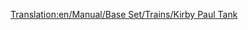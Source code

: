 [[Translation:en/Manual/Base Set/Trains/Kirby Paul Tank]]
{{en/Provatreni|Image=[[File:en/Manual/Base Set/Trains/Kirbypaultank.png]]
|Name=Kirby Paul Tank
|Costo=€ 16.406
|Velocità=64 km/h (40 mph)
|Peso=47 t
|Potenza=300 hp (223 kW)
|Annuale=€ 1.640
|Progettata=1925
|Durata esercizio=15
|Capacità=N/A
|Descrizione = La Kirby-Paul Tank è tra le motrici disponibili all'avvio del gioco. È economico e ha una bassa velocità e potenza. Esegui l'upgrade da questa non appena il tempo e i soldi te lo consentiranno.
|Real-life = Collett Pannier Tank, in particolare, la [http://en.wikipedia.org/wiki/GWR_5700_Class GWR 5700 Class].
}}